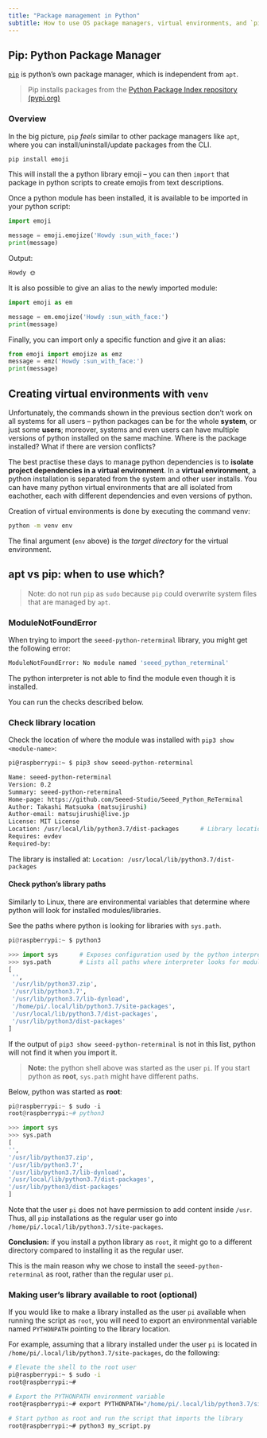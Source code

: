 ```yaml
---
title: "Package management in Python"
subtitle: How to use OS package managers, virtual environments, and `pip` to manage python applications effectively.
---
```


## Pip: Python Package Manager

[`pip`](https://pip.pypa.io/en/stable/) is python's own package manager, which is independent from `apt`. 

> Pip installs packages from the [Python Package Index repository (pypi.org)](https://pypi.org/)

### Overview

In the big picture, `pip` *feels* similar to other package managers like `apt`, where you can install/uninstall/update packages from the CLI.

```bash
pip install emoji
```

This will install the a python library emoji -- you can then `import` that package in python scripts to create emojis from text descriptions.

Once a python module has been installed, it is available to be imported in your python script:

```python
import emoji

message = emoji.emojize('Howdy :sun_with_face:')
print(message)
```

Output:

```bash
Howdy 🌞
```

It is also possible to give an alias to the newly imported module:

```python
import emoji as em

message = em.emojize('Howdy :sun_with_face:')
print(message)
```

Finally, you can import only a specific function and give it an alias:

```python
from emoji import emojize as emz
message = emz('Howdy :sun_with_face:')
print(message)
```

## Creating virtual environments with `venv`

Unfortunately, the commands shown in the previous section don't work on all systems for all users -- python packages can be for the whole **system**, or just some **users**; moreover, systems and even users can have multiple versions of python installed on the same machine. Where is the package installed? What if there are version conflicts?

The best practise these days to manage python dependencies is to **isolate project dependencies in a virtual environment**. In a **virtual environment**, a python installation is separated from the system and other user installs. You can have many python virtual environments that are all isolated from eachother, each with different dependencies and even versions of python.

Creation of virtual environments is done by executing the command venv:

```bash
python -m venv env
```

The final argument (`env` above) is the *target directory* for the virtual environment.



## apt vs pip: when to use which?

> Note: do not run `pip` as `sudo` because `pip` could overwrite system files that are managed by `apt`.

### ModuleNotFoundError

When trying to import the  `seeed-python-reterminal`  library, you might get the following error:

```bash
ModuleNotFoundError: No module named 'seeed_python_reterminal'
```

The python interpreter is not able to find the module even though it is installed.

You can run the checks described below.

### Check library location

Check the location of where the module was installed with `pip3 show <module-name>`:

```bash
pi@raspberrypi:~ $ pip3 show seeed-python-reterminal

Name: seeed-python-reterminal
Version: 0.2
Summary: seeed-python-reterminal
Home-page: https://github.com/Seeed-Studio/Seeed_Python_ReTerminal
Author: Takashi Matsuoka (matsujirushi)
Author-email: matsujirushi@live.jp
License: MIT License
Location: /usr/local/lib/python3.7/dist-packages      # Library location
Requires: evdev
Required-by: 
```

The library is installed at: `Location: /usr/local/lib/python3.7/dist-packages`


#### Check python's library paths

Similarly to Linux, there are environmental variables that determine where python will look for installed modules/libraries.

See the paths where python is looking for libraries with `sys.path`.

```python
pi@raspberrypi:~ $ python3

>>> import sys      # Exposes configuration used by the python interpreter.
>>> sys.path        # Lists all paths where interpreter looks for modules.
[
 '',
 '/usr/lib/python37.zip',
 '/usr/lib/python3.7',
 '/usr/lib/python3.7/lib-dynload',
 '/home/pi/.local/lib/python3.7/site-packages',
 '/usr/local/lib/python3.7/dist-packages',
 '/usr/lib/python3/dist-packages'
]
```

If the output of `pip3 show seeed-python-reterminal` is not in this list, python will not find it when you import it.

> **Note:** the python shell above was started as the user `pi`.
> If you start python as **root**, `sys.path` might have different paths.

Below, python was started as **root**:

```python
pi@raspberrypi:~ $ sudo -i
root@raspberrypi:~# python3

>>> import sys
>>> sys.path
[
'',
'/usr/lib/python37.zip',
'/usr/lib/python3.7',
'/usr/lib/python3.7/lib-dynload',
'/usr/local/lib/python3.7/dist-packages',
'/usr/lib/python3/dist-packages'
]
```

Note that the user `pi` does not have permission to add content inside `/usr`.
Thus, all `pip` installations as the regular user go into `/home/pi/.local/lib/python3.7/site-packages`.

**Conclusion:** if you install a python library as `root`, it might go to a different directory compared to installing it as the regular user.

This is the main reason why we chose to install the `seeed-python-reterminal` as root, rather than the regular user `pi`.

### Making user's library available to root (optional)

If you would like to make a library installed as the user `pi` available when running the script as `root`, you will need to export an environmental variable named `PYTHONPATH` pointing to the library location.

For example, assuming that a library installed under the user `pi` is located in `/home/pi/.local/lib/python3.7/site-packages`, do the following:

```bash
# Elevate the shell to the root user
pi@raspberrypi:~ $ sudo -i
root@raspberrypi:~#

# Export the PYTHONPATH environment variable
root@raspberrypi:~# export PYTHONPATH="/home/pi/.local/lib/python3.7/site-packages"

# Start python as root and run the script that imports the library
root@raspberrypi:~# python3 my_script.py
```

